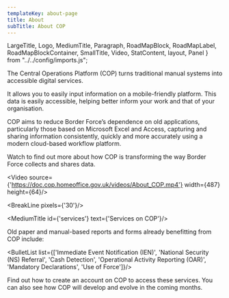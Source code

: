 ```yaml
---
templateKey: about-page
title: About
subTitle: About COP
---
```


LargeTitle, Logo, MediumTitle, Paragraph, RoadMapBlock, RoadMapLabel, RoadMapBlockContainer, SmallTitle, Video, StatContent, layout, Panel } from "../../config/imports.js";

The Central Operations Platform (COP) turns traditional manual systems into accessible digital services.

It allows you to easily input information on a mobile-friendly platform. This data is easily accessible, helping better inform your work and that of your organisation.

COP aims to reduce Border Force’s dependence on old applications, particularly those based on Microsoft Excel and Access, capturing and sharing information consistently, quickly and more accurately using a modern cloud-based workflow platform.

Watch to find out more about how COP is transforming the way Border Force collects and shares data.

<Video source={'https://doc.cop.homeoffice.gov.uk/videos/About_COP.mp4'} width={487} height={64}/>

<BreakLine pixels={'30'}/>

<MediumTitle id={'services'} text={'Services on COP'}/>

Old paper and manual-based reports and forms already benefitting from COP include:

<BulletList list={['Immediate Event Notification (IEN)', 'National Security (NS) Referral', 'Cash Detection', 'Operational Activity Reporting (OAR)', 'Mandatory Declarations', 'Use of Force']}/>

Find out <Link class="govuk-link" to="/help/">how to create an account on COP</Link> to access these services. You can also see <Link class="govuk-link" to="/about/roadmap/">how COP will develop and evolve</Link> in the coming months.
